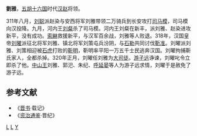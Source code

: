 '''劉雅'''，[[五胡十六国|五胡十六国]]时代[[汉赵|汉赵]]将领。

311年八月，[[刘聪|刘聪]]派赵染与安西将军刘雅带领二万骑兵到长安攻打[[司马模|司马模]]，司马模向汉投降。九月，河内王[[刘粲|刘粲]]杀了司马模。河内王刘粲在新丰，派刘雅、赵染进攻新平，没有成功。[[索綝|索綝]]救援新平，与汉军百余战，刘雅等人败退。318年，汉国皇帝[[刘曜|刘曜]]派征北将军刘雅、镇北将军刘策屯兵汾阴，与[[石勒|石勒]]共同讨伐[[靳准|靳准]]。刘曜派刘雅、刘策相迎被[[石虎|石虎]]打败的[[靳明|靳明]]，靳明率平阳一万五千士民逃奔汉国。刘曜拘捕靳氏家人，全都杀掉。320年正月，刘曜任刘雅为[[大司徒|大司徒]]。[[游子远|游子远]]诤谏，刘曜叱令立即杀了他。[[中山王|中山王]]刘雅、郭汜、朱纪、[[呼延晏|呼延晏]]等人为游子远求情，刘曜于是赦免了游子远。

==参考文献==
*《[[晋书|晋书]]·载记》
*《[[资治通鉴|资治通鉴]]·晋纪》
[[Category:西晋人|L]]
[[Category:前赵官员|L]]
[[Category:刘姓|Y]]